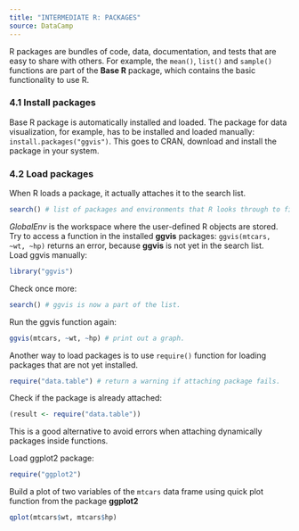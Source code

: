 ```yaml
---
title: "INTERMEDIATE R: PACKAGES"
source: DataCamp
---
```


R packages are bundles of code, data, documentation, and tests that are easy to share with others. For example, the `mean()`, `list()` and `sample()` functions are part of the **Base R** package, which contains the basic functionality to use R.

### 4.1 Install packages
Base R package is automatically installed and loaded. The package for data visualization, for example, has to be installed and loaded manually: `install.packages("ggvis")`. This goes to CRAN, download and install the package in your system.

### 4.2 Load packages
When R loads a package, it actually attaches it to the search list.
```r
search() # list of packages and environments that R looks through to find the variable or function you want to use.
```
*GlobalEnv* is the workspace where the user-defined R objects are stored.  
Try to access a function in the installed **ggvis** packages:
`ggvis(mtcars, ~wt, ~hp)` returns an error, because **ggvis** is not yet in the search list.   
Load ggvis manually:
```r
library("ggvis")
```
Check once more:
```r
search() # ggvis is now a part of the list.
```
Run the ggvis function again:
```r
ggvis(mtcars, ~wt, ~hp) # print out a graph.
```

Another way to load packages is to use `require()` function for loading packages that are not yet installed.
```r
require("data.table") # return a warning if attaching package fails.
```

Check if the package is already attached:
```r
(result <- require("data.table")) 
```
This is a good alternative to avoid errors when attaching dynamically packages inside functions.

Load ggplot2 package:
```r
require("ggplot2")
```
Build a plot of two variables of the `mtcars` data frame using quick plot function from the package **ggplot2**
```r
qplot(mtcars$wt, mtcars$hp)
```